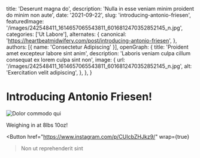   title: 'Deserunt magna do',
  description: 'Nulla in esse veniam minim proident do minim non aute',
  date: '2021-09-22',
  slug: 'introducing-antonio-friesen',
  featuredImage: '/images/242548411_1614657065543811_6016812470352852145_n.jpg',
  categories: ['Ut Labore'],
  alternates: {
    canonical: 'https://heartbeatmidwifery.com/post/introducing-antonio-friesen',
  },
  authors: [{ name: 'Consectetur Adipiscing' }],
  openGraph: {
    title: 'Proident amet excepteur labore sint anim',
    description: 'Laboris veniam culpa cillum consequat ex lorem culpa sint non',
    image: {
      url: '/images/242548411_1614657065543811_6016812470352852145_n.jpg',
      alt: 'Exercitation velit adipiscing',
    },
  },
}


# Introducing Antonio Friesen!

<Image
  src="/images/242548411_1614657065543811_6016812470352852145_n.jpg"
  size="large"
  wrap={true}
  alt="Dolor commodo qui"
/>

Weighing in at 8lbs 10oz!

<Button
  href="https://www.instagram.com/p/CUIcbZHJkz9/"
  wrap={true}
>Non ut reprehenderit sint</Button>
